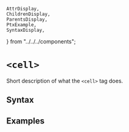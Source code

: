     AttrDisplay,
    ChildrenDisplay,
    ParentsDisplay,
    PtxExample,
    SyntaxDisplay,
} from "../../../components";

# `<cell>`

Short description of what the `<cell>` tag does.

## Syntax

<SyntaxDisplay name="cell" />

## Examples

    